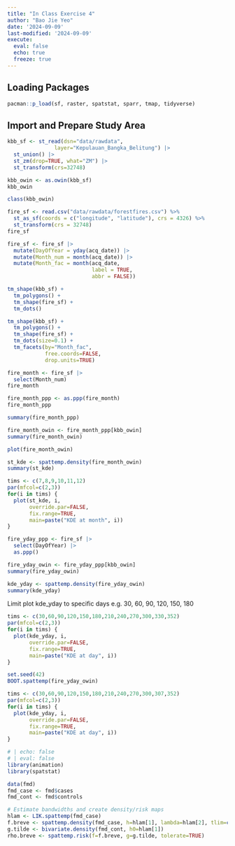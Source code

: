 ```yaml
---
title: "In Class Exercise 4"
author: "Bao Jie Yeo"
date: '2024-09-09'
last-modified: '2024-09-09'
execute: 
  eval: false
  echo: true
  freeze: true
---
```


## Loading Packages

```r
pacman::p_load(sf, raster, spatstat, sparr, tmap, tidyverse)
```

## Import and Prepare Study Area

```r
kbb_sf <- st_read(dsn="data/rawdata",
               layer="Kepulauan_Bangka_Belitung") |>
  st_union() |>
  st_zm(drop=TRUE, what="ZM") |>
  st_transform(crs=32748)
```

```r
kbb_owin <- as.owin(kbb_sf)
kbb_owin
```

```r
class(kbb_owin)
```

```r
fire_sf <- read.csv("data/rawdata/forestfires.csv") %>%
  st_as_sf(coords = c("longitude", "latitude"), crs = 4326) %>%
  st_transform(crs = 32748)
fire_sf
```

```r
fire_sf <- fire_sf |>
  mutate(DayOfYear = yday(acq_date)) |>
  mutate(Month_num = month(acq_date)) |>
  mutate(Month_fac = month(acq_date,
                           label = TRUE,
                           abbr = FALSE))
```

```r
tm_shape(kbb_sf) +
  tm_polygons() +
  tm_shape(fire_sf) +
  tm_dots()
```

```r
tm_shape(kbb_sf) +
  tm_polygons() +
  tm_shape(fire_sf) +
  tm_dots(size=0.1) +
  tm_facets(by="Month_fac",
            free.coords=FALSE,
            drop.units=TRUE)
```

```r
fire_month <- fire_sf |>
  select(Month_num)
fire_month
```

```r
fire_month_ppp <- as.ppp(fire_month)
fire_month_ppp
```

```r
summary(fire_month_ppp)
```

```r
fire_month_owin <- fire_month_ppp[kbb_owin]
summary(fire_month_owin)
```

```r
plot(fire_month_owin)
```

```r
st_kde <- spattemp.density(fire_month_owin)
summary(st_kde)
```

```r
tims <- c(7,8,9,10,11,12)
par(mfcol=c(2,3))
for(i in tims) {
  plot(st_kde, i,
       override.par=FALSE,
       fix.range=TRUE,
       main=paste("KDE at month", i))
}
```
```r
fire_yday_ppp <- fire_sf |>
  select(DayOfYear) |>
  as.ppp()
```


```r
fire_yday_owin <- fire_yday_ppp[kbb_owin]
summary(fire_yday_owin)
```

```r
kde_yday <- spattemp.density(fire_yday_owin)
summary(kde_yday)
```
Limit plot kde_yday to specific days e.g. 30, 60, 90, 120, 150, 180
```r
tims <- c(30,60,90,120,150,180,210,240,270,300,330,352)
par(mfcol=c(2,3))
for(i in tims) {
  plot(kde_yday, i,
       override.par=FALSE,
       fix.range=TRUE,
       main=paste("KDE at day", i))
}
```

```r
set.seed(42)
BOOT.spattemp(fire_yday_owin)
```


```r
tims <- c(30,60,90,120,150,180,210,240,270,300,307,352)
par(mfcol=c(2,3))
for(i in tims) {
  plot(kde_yday, i,
       override.par=FALSE,
       fix.range=TRUE,
       main=paste("KDE at day", i))
}
```

```r
# | echo: false
# | eval: false
library(animation)
library(spatstat)

data(fmd)
fmd_case <- fmd$cases
fmd_cont <- fmd$controls

# Estimate bandwidths and create density/risk maps
hlam <- LIK.spattemp(fmd_case)
f.breve <- spattemp.density(fmd_case, h=hlam[1], lambda=hlam[2], tlim=c(10, 352))
g.tilde <- bivariate.density(fmd_cont, h0=hlam[1])
rho.breve <- spattemp.risk(f=f.breve, g=g.tilde, tolerate=TRUE)
```